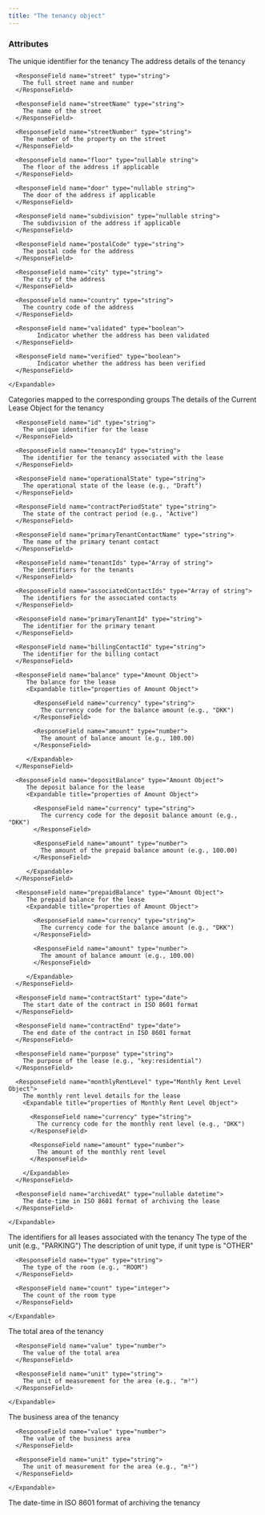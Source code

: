 ```yaml
---
title: "The tenancy object"
---
```


### Attributes

<ResponseField name="tenancy" type="Tenancy Object">

  <ResponseField name="id" type="string">
    The unique identifier for the tenancy
  </ResponseField>

  <ResponseField name="address" type="Address Object">
    The address details of the tenancy
    <Expandable title="properties of Address Object">

      <ResponseField name="street" type="string">
        The full street name and number
      </ResponseField>

      <ResponseField name="streetName" type="string">
        The name of the street
      </ResponseField>

      <ResponseField name="streetNumber" type="string">
        The number of the property on the street
      </ResponseField>

      <ResponseField name="floor" type="nullable string">
        The floor of the address if applicable
      </ResponseField>

      <ResponseField name="door" type="nullable string">
        The door of the address if applicable
      </ResponseField>

      <ResponseField name="subdivision" type="nullable string">
        The subdivision of the address if applicable
      </ResponseField>

      <ResponseField name="postalCode" type="string">
        The postal code for the address
      </ResponseField>

      <ResponseField name="city" type="string">
        The city of the address
      </ResponseField>

      <ResponseField name="country" type="string">
        The country code of the address
      </ResponseField>

      <ResponseField name="validated" type="boolean">
            Indicator whether the address has been validated
      </ResponseField>

      <ResponseField name="verified" type="boolean">
            Indicator whether the address has been verified
      </ResponseField>

    </Expandable>
  </ResponseField>

  <ResponseField name="groupId" type="map[string -> string]">
        Categories mapped to the corresponding groups
  </ResponseField>

  <ResponseField name="currentLease" type="nullable Current Lease Object">
    The details of the Current Lease Object for the tenancy
    <Expandable title="properties">

      <ResponseField name="id" type="string">
        The unique identifier for the lease
      </ResponseField>

      <ResponseField name="tenancyId" type="string">
        The identifier for the tenancy associated with the lease
      </ResponseField>

      <ResponseField name="operationalState" type="string">
        The operational state of the lease (e.g., "Draft")
      </ResponseField>

      <ResponseField name="contractPeriodState" type="string">
        The state of the contract period (e.g., "Active")
      </ResponseField>

      <ResponseField name="primaryTenantContactName" type="string">
        The name of the primary tenant contact
      </ResponseField>

      <ResponseField name="tenantIds" type="Array of string">
        The identifiers for the tenants
      </ResponseField>

      <ResponseField name="associatedContactIds" type="Array of string">
        The identifiers for the associated contacts
      </ResponseField>

      <ResponseField name="primaryTenantId" type="string">
        The identifier for the primary tenant
      </ResponseField>

      <ResponseField name="billingContactId" type="string">
        The identifier for the billing contact
      </ResponseField>

      <ResponseField name="balance" type="Amount Object">
         The balance for the lease
         <Expandable title="properties of Amount Object">

           <ResponseField name="currency" type="string">
             The currency code for the balance amount (e.g., "DKK")
           </ResponseField>

           <ResponseField name="amount" type="number">
             The amount of balance amount (e.g., 100.00)
           </ResponseField>

         </Expandable>
      </ResponseField>

      <ResponseField name="depositBalance" type="Amount Object">
         The deposit balance for the lease
         <Expandable title="properties of Amount Object">

           <ResponseField name="currency" type="string">
             The currency code for the deposit balance amount (e.g., "DKK")
           </ResponseField>

           <ResponseField name="amount" type="number">
             The amount of the prepaid balance amount (e.g., 100.00)
           </ResponseField>

         </Expandable>
      </ResponseField>

      <ResponseField name="prepaidBalance" type="Amount Object">
         The prepaid balance for the lease
         <Expandable title="properties of Amount Object">

           <ResponseField name="currency" type="string">
             The currency code for the balance amount (e.g., "DKK")
           </ResponseField>

           <ResponseField name="amount" type="number">
             The amount of balance amount (e.g., 100.00)
           </ResponseField>

         </Expandable>
      </ResponseField>

      <ResponseField name="contractStart" type="date">
        The start date of the contract in ISO 8601 format
      </ResponseField>

      <ResponseField name="contractEnd" type="date">
        The end date of the contract in ISO 8601 format
      </ResponseField>

      <ResponseField name="purpose" type="string">
        The purpose of the lease (e.g., "key:residential")
      </ResponseField>

      <ResponseField name="monthlyRentLevel" type="Monthly Rent Level Object">
        The monthly rent level details for the lease
        <Expandable title="properties of Monthly Rent Level Object">

          <ResponseField name="currency" type="string">
            The currency code for the monthly rent level (e.g., "DKK")
          </ResponseField>

          <ResponseField name="amount" type="number">
            The amount of the monthly rent level
          </ResponseField>

        </Expandable>
      </ResponseField>

      <ResponseField name="archivedAt" type="nullable datetime">
        The date-time in ISO 8601 format of archiving the lease
      </ResponseField>

    </Expandable>
  </ResponseField>

  <ResponseField name="leaseIds" type="Array of string">
    The identifiers for all leases associated with the tenancy
  </ResponseField>

  <ResponseField name="unitType" type="nullable string">
    The type of the unit (e.g., "PARKING")
  </ResponseField>

  <ResponseField name="unitTypeName" type="nullable string">
    The description of unit type, if unit type is "OTHER"
  </ResponseField>

  <ResponseField name="roomCounts" type="nullable Array of Room Count Objects">
    <Expandable title="properties of Room Count Object">

      <ResponseField name="type" type="string">
        The type of the room (e.g., "ROOM")
      </ResponseField>

      <ResponseField name="count" type="integer">
        The count of the room type
      </ResponseField>

    </Expandable>
  </ResponseField>

  <ResponseField name="totalArea" type="nullable Area Object">
    The total area of the tenancy
    <Expandable title="properties of Area Object">

      <ResponseField name="value" type="number">
        The value of the total area
      </ResponseField>

      <ResponseField name="unit" type="string">
        The unit of measurement for the area (e.g., "m²")
      </ResponseField>

    </Expandable>
  </ResponseField>

  <ResponseField name="businessArea" type="nullable Area Object">
    The business area of the tenancy
    <Expandable title="properties of Area Object">

      <ResponseField name="value" type="number">
        The value of the business area
      </ResponseField>

      <ResponseField name="unit" type="string">
        The unit of measurement for the area (e.g., "m²")
      </ResponseField>

    </Expandable>
  </ResponseField>

  <ResponseField name="archivedAt" type="nullable datetime">
    The date-time in ISO 8601 format of archiving the tenancy
  </ResponseField>

</ResponseField>